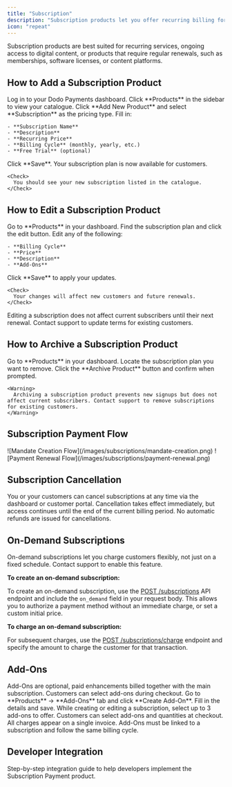 ```yaml
---
title: "Subscription"
description: "Subscription products let you offer recurring billing for memberships, SaaS, or ongoing services. Flexible billing cycles, free trials, and add-ons help you maximize revenue and customer value. Know how to create, manage, and integrate recurring subscription products in Dodo Payments, including add-ons and on-demand billing."
icon: "repeat"
---
```


<Info>
  Subscription products are best suited for recurring services, ongoing access to digital content, or products that require regular renewals, such as memberships, software licenses, or content platforms.
</Info>

## How to Add a Subscription Product

<Steps>
  <Step title="Navigate to the Dashboard">
    Log in to your Dodo Payments dashboard.
  </Step>
  <Step title="Go to the Products Section">
    Click **Products** in the sidebar to view your catalogue.
  </Step>
  <Step title="Add a New Product">
    Click **Add New Product** and select **Subscription** as the pricing type.
  </Step>
  <Step title="Enter Subscription Details">
    Fill in:

    - **Subscription Name**
    - **Description**
    - **Recurring Price**
    - **Billing Cycle** (monthly, yearly, etc.)
    - **Free Trial** (optional)
  </Step>
  <Step title="Save Your Subscription">
    Click **Save**. Your subscription plan is now available for customers.

    <Check>
      You should see your new subscription listed in the catalogue.
    </Check>
  </Step>
</Steps>

## How to Edit a Subscription Product

<Steps>
  <Step title="Access the Products Section">
    Go to **Products** in your dashboard.
  </Step>
  <Step title="Locate the Subscription to Edit">
    Find the subscription plan and click the edit button.
  </Step>
  <Step title="Update Subscription Details">
    Edit any of the following:

    - **Billing Cycle**
    - **Price**
    - **Description**
    - **Add-Ons**
  </Step>
  <Step title="Save Changes">
    Click **Save** to apply your updates.

    <Check>
      Your changes will affect new customers and future renewals.
    </Check>
  </Step>
</Steps>

<Info>
  Editing a subscription does not affect current subscribers until their next renewal. Contact support to update terms for existing customers.
</Info>

## How to Archive a Subscription Product

<Steps>
  <Step title="Access the Products Section">
    Go to **Products** in your dashboard.
  </Step>
  <Step title="Find the Subscription to Archive">
    Locate the subscription plan you want to remove.
  </Step>
  <Step title="Archive the Subscription">
    Click the **Archive Product** button and confirm when prompted.

    <Warning>
      Archiving a subscription product prevents new signups but does not affect current subscribers. Contact support to remove subscriptions for existing customers.
    </Warning>
  </Step>
</Steps>

## Subscription Payment Flow

<Frame>
  ![Mandate Creation Flow](/images/subscriptions/mandate-creation.png)
</Frame>

<Frame>
  ![Payment Renewal Flow](/images/subscriptions/payment-renewal.png)
</Frame>

## Subscription Cancellation

You or your customers can cancel subscriptions at any time via the dashboard or customer portal. Cancellation takes effect immediately, but access continues until the end of the current billing period. No automatic refunds are issued for cancellations.

## On-Demand Subscriptions

<Info>
  On-demand subscriptions let you charge customers flexibly, not just on a fixed schedule. Contact support to enable this feature.
</Info>

**To create an on-demand subscription:**

To create an on-demand subscription, use the [POST /subscriptions](/api-reference/subscriptions/post-subscriptions) API endpoint and include the `on_demand` field in your request body. This allows you to authorize a payment method without an immediate charge, or set a custom initial price.

**To charge an on-demand subscription:**

For subsequent charges, use the [POST /subscriptions/charge](/api-reference/subscriptions/create-charge) endpoint and specify the amount to charge the customer for that transaction.

## Add-Ons

<Info>
  Add-Ons are optional, paid enhancements billed together with the main subscription. Customers can select add-ons during checkout.
</Info>

<Steps>
  <Step title="Create an Add-On">
    Go to **Products** → **Add-Ons** tab and click **Create Add-On**. Fill in the details and save.
  </Step>
  <Step title="Associate Add-Ons with a Subscription">
    While creating or editing a subscription, select up to 3 add-ons to offer.
  </Step>
  <Step title="Customer Checkout Experience">
    Customers can select add-ons and quantities at checkout. All charges appear on a single invoice.
  </Step>
</Steps>

<Tip>
  Add-Ons must be linked to a subscription and follow the same billing cycle.
</Tip>

## Developer Integration

<Card title="For Developers" icon="brackets-curly" horizontal href="/developer-resources/subscription-integration-guide">
  Step-by-step integration guide to help developers implement the Subscription Payment product.
</Card>